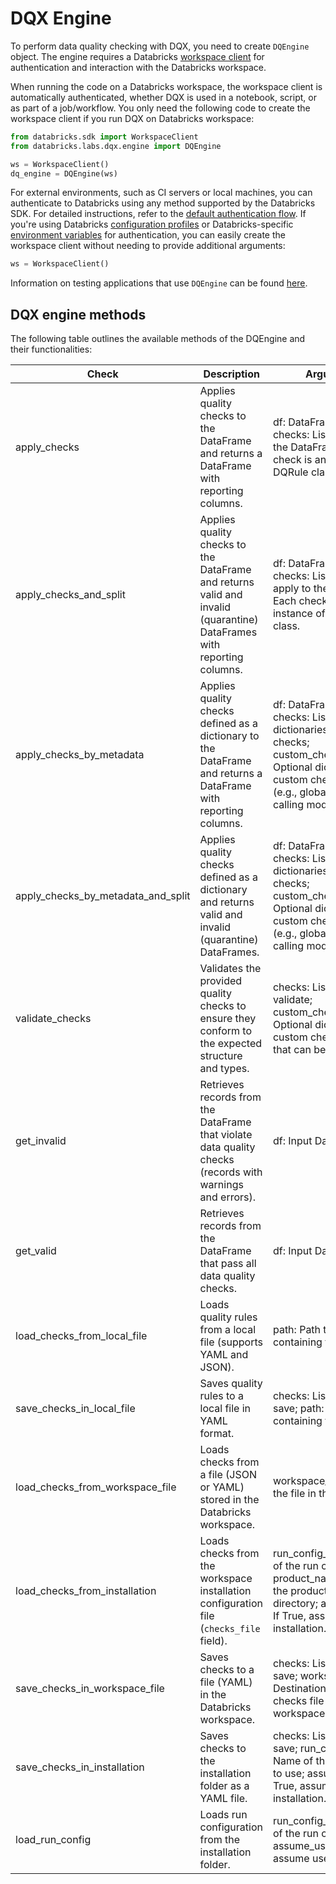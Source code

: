 # DQX Engine

To perform data quality checking with DQX, you need to create `DQEngine` object.
The engine requires a Databricks [workspace client](https://docs.databricks.com/aws/en/dev-tools/sdk-python) for authentication and interaction with the Databricks workspace.

When running the code on a Databricks workspace, the workspace client is automatically authenticated, whether DQX is used in a notebook, script, or as part of a job/workflow.
You only need the following code to create the workspace client if you run DQX on Databricks workspace:
```python
from databricks.sdk import WorkspaceClient
from databricks.labs.dqx.engine import DQEngine

ws = WorkspaceClient()
dq_engine = DQEngine(ws)
```

For external environments, such as CI servers or local machines, you can authenticate to Databricks using any method supported by the Databricks SDK. For detailed instructions, refer to the [default authentication flow](https://databricks-sdk-py.readthedocs.io/en/latest/authentication.html#default-authentication-flow).
If you're using Databricks [configuration profiles](https://docs.databricks.com/dev-tools/auth.html#configuration-profiles) or Databricks-specific [environment variables](https://docs.databricks.com/dev-tools/auth.html#environment-variables) for authentication, you can easily create the workspace client without needing to provide additional arguments:
```python
ws = WorkspaceClient()
```

Information on testing applications that use `DQEngine` can be found [here](/docs/reference/testing).

## DQX engine methods

The following table outlines the available methods of the DQEngine and their functionalities:

| Check                              | Description                                                                                                                 | Arguments                                                                                                                                                                                |
| ---------------------------------- | --------------------------------------------------------------------------------------------------------------------------- | ---------------------------------------------------------------------------------------------------------------------------------------------------------------------------------------- |
| apply_checks                       | Applies quality checks to the DataFrame and returns a DataFrame with reporting columns.                                     | df: DataFrame to check; checks: List of checks to the DataFrame. Each check is an instance of DQRule class.                                                                              |
| apply_checks_and_split             | Applies quality checks to the DataFrame and returns valid and invalid (quarantine) DataFrames with reporting columns.       | df: DataFrame to check; checks: List of checks to apply to the DataFrame. Each check is an instance of DQRule class.                                                                     |
| apply_checks_by_metadata           | Applies quality checks defined as a dictionary to the DataFrame and returns a DataFrame with reporting columns.             | df: DataFrame to check. checks: List of dictionaries describing checks; custom_check_functions: Optional dictionary with custom check functions (e.g., globals() of the calling module). |
| apply_checks_by_metadata_and_split | Applies quality checks defined as a dictionary and returns valid and invalid (quarantine) DataFrames.                       | df: DataFrame to check; checks: List of dictionaries describing checks; custom_check_functions: Optional dictionary with custom check functions (e.g., globals() of the calling module). |
| validate_checks                    | Validates the provided quality checks to ensure they conform to the expected structure and types.                           | checks: List of checks to validate; custom_check_functions: Optional dictionary of custom check functions that can be used.                                                              |
| get_invalid                        | Retrieves records from the DataFrame that violate data quality checks (records with warnings and errors).                   | df: Input DataFrame.                                                                                                                                                                     |
| get_valid                          | Retrieves records from the DataFrame that pass all data quality checks.                                                     | df: Input DataFrame.                                                                                                                                                                     |
| load_checks_from_local_file        | Loads quality rules from a local file (supports YAML and JSON).                                                             | path: Path to a file containing the checks.                                                                                                                                              |
| save_checks_in_local_file          | Saves quality rules to a local file in YAML format.                                                                         | checks: List of checks to save; path: Path to a file containing the checks.                                                                                                              |
| load_checks_from_workspace_file    | Loads checks from a file (JSON or YAML) stored in the Databricks workspace.                                                 | workspace_path: Path to the file in the workspace.                                                                                                                                       |
| load_checks_from_installation      | Loads checks from the workspace installation configuration file (`checks_file` field).                                      | run_config_name: Name of the run config to use; product_name: Name of the product/installation directory; assume_user: If True, assume user installation.                                |
| save_checks_in_workspace_file      | Saves checks to a file (YAML) in the Databricks workspace.                                                                  | checks: List of checks to save; workspace_path: Destination path for the checks file in the workspace.                                                                                   |
| save_checks_in_installation        | Saves checks to the installation folder as a YAML file.                                                                     | checks: List of checks to save; run_config_name: Name of the run config to use; assume_user: If True, assume user installation.                                                          |
| load_run_config                    | Loads run configuration from the installation folder.                                                                       | run_config_name: Name of the run config to use; assume_user: If True, assume user installation.                                                                                          |
